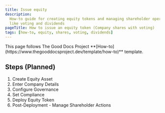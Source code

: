 ```yaml
---
title: Issue equity
description:
  How-to guide for creating equity tokens and managing shareholder operations
  like voting and dividends
pageTitle: How to issue an equity token (Company shares with voting)
tags: [how-to, equity, shares, voting, dividends]
---
```


<Callout type="info" title="Template guide">
  This page follows The Good Docs Project
  **[How-to](https://www.thegooddocsproject.dev/template/how-to)** template.
</Callout>

## Steps (Planned)

1. Create Equity Asset
2. Enter Company Details
3. Configure Governance
4. Set Compliance
5. Deploy Equity Token
6. Post-Deployment - Manage Shareholder Actions
